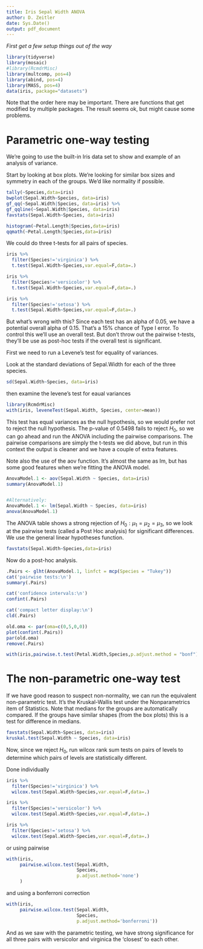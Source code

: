 ```yaml
---
title: Iris Sepal Width ANOVA
author: D. Zeitler
date: Sys.Date()
output: pdf_document
---
```


*First get a few setup things out of the way*
```r
library(tidyverse)
library(mosaic)
#library(RcmdrMisc)
library(multcomp, pos=4)
library(abind, pos=4)
library(MASS, pos=4)
data(iris, package="datasets")
```
Note that the order here may be important. There are functions that get modified by multiple packages. The result seems ok, but might cause some problems.

# Parametric one-way testing

We're going to use the built-in Iris data set to show and example of an analysis of variance.

Start by looking at box plots. We're looking for similar box sizes and symmetry in each of the groups. We'd like normality if  possible. 

```r
tally(~Species,data=iris)
bwplot(Sepal.Width~Species, data=iris)
gf_qq(~Sepal.Width|Species, data=iris) %>%
gf_qqline(~Sepal.Width|Species, data=iris)
favstats(Sepal.Width~Species, data=iris)
```

```r
histogram(~Petal.Length|Species,data=iris)
qqmath(~Petal.Length|Species,data=iris)
```

We could do three t-tests for all pairs of species.

```r
iris %>%
  filter(Species!='virginica') %>%
  t.test(Sepal.Width~Species,var.equal=F,data=.)

iris %>%
  filter(Species!='versicolor') %>%
  t.test(Sepal.Width~Species,var.equal=F,data=.)

iris %>%
  filter(Species!='setosa') %>%
  t.test(Sepal.Width~Species,var.equal=F,data=.)

```

But what's wrong with this? Since each test has an alpha of 0.05, we have a potential overall alpha of 0.15. That's a 15% chance of Type I error. To control this we'll use an overall test. But don't throw out the pairwise t-tests, they'll be use as post-hoc tests if the overall test is significant.

First we need to run a Levene's test for equality of variances. 

Look at the standard deviations of Sepal.Width for each of the three species.
```r
sd(Sepal.Width~Species, data=iris)
```
then examine the levene's test for eaual variances
```r
library(RcmdrMisc)
with(iris, leveneTest(Sepal.Width, Species, center=mean))
```

This test has equal variances as the null hypothesis, so we would prefer not to reject the null hypothesis. The p-value of 0.5498 fails to reject $H_0$, so we can go ahead and run the ANOVA including the pairwise comparisons. The pairwise comparisons are simply the t-tests we did above, but run in this context the output is cleaner and we have a couple of extra features.

Note also the use of the aov function. It's almost the same as lm, but has some good features when we're fitting the ANOVA model.
```r
AnovaModel.1 <- aov(Sepal.Width ~ Species, data=iris)
summary(AnovaModel.1)


#Alternatively:
AnovaModel.1 <- lm(Sepal.Width ~ Species, data=iris)
anova(AnovaModel.1)
```

The ANOVA table shows a strong rejection of $H_0: \mu_1=\mu_2=\mu_3$, so we look at the pairwise tests (called a Post Hoc analysis) for significant differences. We use the general linear hypotheses function.

```r
favstats(Sepal.Width~Species,data=iris)
```

Now do a post-hoc analysis.
```r
.Pairs <- glht(AnovaModel.1, linfct = mcp(Species = "Tukey"))
cat('pairwise tests:\n')
summary(.Pairs)
```

```r
cat('confidence intervals:\n')
confint(.Pairs)
```

```r
cat('compact letter display:\n')
cld(.Pairs)
```

```r
old.oma <- par(oma=c(0,5,0,0))
plot(confint(.Pairs))
par(old.oma)
remove(.Pairs)
```


```r
with(iris,pairwise.t.test(Petal.Width,Species,p.adjust.method = "bonf"))
```


# The non-parametric one-way test

If we have good reason to suspect non-normality, we can run the equivalent non-parametric test. It's the Kruskal-Wallis test under the Nonparametrics item of Statistics. Note that medians for the groups are automatically compared. If the groups have similar shapes (from the box plots) this is a test for difference in medians.

```r
favstats(Sepal.Width~Species, data=iris)
kruskal.test(Sepal.Width ~ Species, data=iris)
```

Now, since we reject $H_0$, run wilcox rank sum tests on pairs of levels to determine which pairs of levels are statistically different. 

Done individually
```r
iris %>%
  filter(Species!='virginica') %>%
  wilcox.test(Sepal.Width~Species,var.equal=F,data=.)

iris %>%
  filter(Species!='versicolor') %>%
  wilcox.test(Sepal.Width~Species,var.equal=F,data=.)

iris %>%
  filter(Species!='setosa') %>%
  wilcox.test(Sepal.Width~Species,var.equal=F,data=.)
```

or using pairwise
```r
with(iris,
     pairwise.wilcox.test(Sepal.Width,
                          Species,
                          p.adjust.method='none')
     )
```

and using a bonferroni correction
```r
with(iris,
     pairwise.wilcox.test(Sepal.Width,
                          Species,
                          p.adjust.method='bonferroni'))
```

And as we saw with the parametric testing, we have strong significance for all three pairs with versicolor and virginica the 'closest' to each other.

